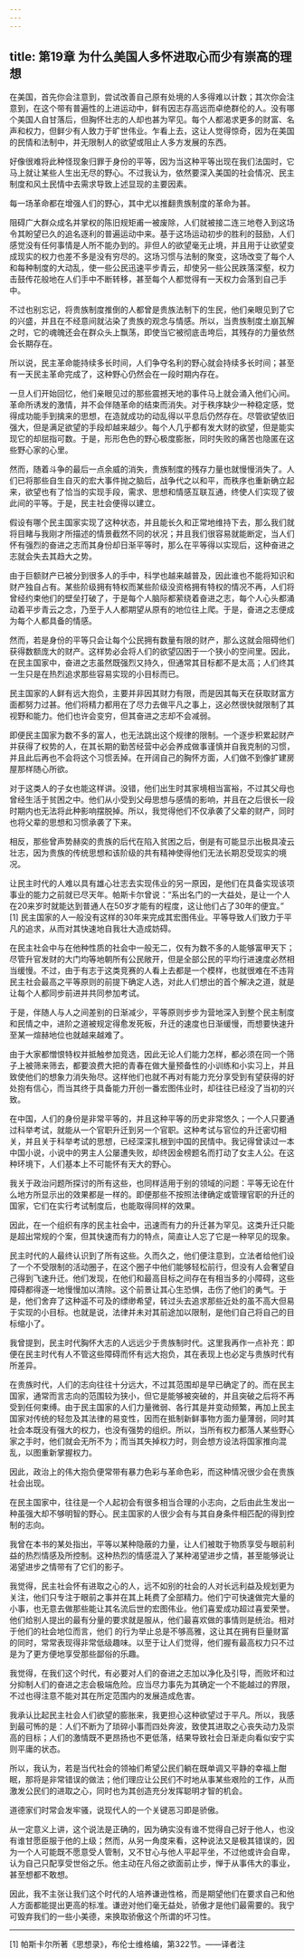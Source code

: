 ```yaml
---
---
---
```

title: 第19章 为什么美国人多怀进取心而少有崇高的理想
---

在美国，首先你会注意到，尝试改善自己原有处境的人多得难以计数；其次你会注意到，在这个带有普遍性的上进运动中，鲜有因志存高远而卓绝群伦的人。没有哪个美国人自甘落后，但胸怀壮志的人却也甚为罕见。每个人都渴求更多的财富、名声和权力，但鲜少有人致力于旷世伟业。乍看上去，这让人觉得惊奇，因为在美国的民情和法制中，并无限制人的欲望或阻止人多方发展的东西。

好像很难将此种怪现象归罪于身份的平等，因为当这种平等出现在我们法国时，它马上就让某些人生出无尽的野心。不过我认为，依然要深入美国的社会情况、民主制度和风土民情中去需求导致上述显现的主要因素。

每一场革命都在增强人们的野心，其中尤以推翻贵族制度的革命为甚。

阻碍广大群众成名并掌权的陈旧规矩甫一被废除，人们就被接二连三地卷入到这场令其盼望已久的追名逐利的普遍运动中来。基于这场运动初步的胜利的鼓励，人们感觉没有任何事情是人所不能办到的。非但人的欲望毫无止境，并且用于让欲望变成现实的权力也差不多是没有穷尽的。这场习惯与法制的聚变，这场改变了每个人和每种制度的大动乱，使一些公民迅速平步青云，却使另一些公民跌落深壑，权力击鼓传花般地在人们手中不断转移，甚至每个人都觉得有一天权力会落到自己手中。

不过也别忘记，将贵族制度推倒的人都曾是贵族法制下的生民，他们亲眼见到了它的兴盛，并且在不经意间就沾染了贵族的观念与情感。所以，当贵族制度土崩瓦解之时，它的魂魄还会在群众头上飘荡，即使当它被彻底击垮后，其残存的力量依然会长期存在。

所以说，民主革命能持续多长时间，人们争夺名利的野心就会持续多长时间；甚至有一天民主革命完成了，这种野心仍然会在一段时期内存在。

一旦人们开始回忆，他们亲眼见过的那些震撼天地的事件马上就会涌入他们心间。革命所诱发的激情，并不会伴随革命的结束而消失。对于秩序缺少一种稳定感，觉得成功能手到擒来的思想，在造就成功的动乱得以平息后仍然存在。尽管欲望依旧强大，但是满足欲望的手段却越来越少。每个人几乎都有发大财的欲望，但是能实现它的却屈指可数。于是，形形色色的野心极度膨胀，同时失败的痛苦也隐匿在这些野心家的心里。

然而，随着斗争的最后一点余威的消失，贵族制度的残存力量也就慢慢消失了。人们已将那些自生自灭的宏大事件抛之脑后，战争代之以和平，而秩序也重新确立起来，欲望也有了恰当的实现手段，需求、思想和情感互联互通，终使人们实现了彼此间的平等。于是，民主社会便得以建立。

假设有哪个民主国家实现了这种状态，并且能长久和正常地维持下去，那么我们就将目睹与我刚才所描述的情景截然不同的状况；并且我们很容易就能断定，当人们怀有强烈的奋进之志而其身份却日渐平等时，那么在平等得以实现后，这种奋进之志就会失去其趋大之势。

由于巨额财产已被分到很多人的手中，科学也越来越普及，因此谁也不能将知识和财产独自占有。某些阶级拥有特权而某些阶级没资格拥有特权的情况不再，人们将曾经约束他们的壁垒打破了，于是每个人脑际都萦绕着奋进之志，每个人心头都涌动着平步青云之念，乃至于人人都期望从原有的地位往上爬。于是，奋进之志便成为每个人都具备的情感。

然而，若是身份的平等只会让每个公民拥有数量有限的财产，那么这就会阻碍他们获得数额庞大的财产。这样势必会将人们的欲望囚困于一个狭小的空间里。因此，在民主国家中，奋进之志虽然既强烈又持久，但通常其目标都不是太高；人们终其一生只是在热烈追求那些容易实现的小目标而已。

民主国家的人鲜有远大抱负，主要并非因其财力有限，而是因其每天在获取财富方面都努力过甚。他们将精力都用在了尽力去做平凡之事上，这必然很快就限制了其视野和能力。他们也许会变穷，但其奋进之志却不会减弱。

即便民主国家为数不多的富人，也无法跳出这个规律的限制。一个逐步积累起财产并获得了权势的人，在其长期的勤苦经营中必会养成做事谨慎并自我克制的习惯，并且此后再也不会将这个习惯丢掉。在开阔自己的胸怀方面，人们做不到像扩建房屋那样随心所欲。

对于这类人的子女也能这样讲。没错，他们出生时其家境相当富裕，不过其父母也曾经生活于贫困之中。他们从小受到父母思想与感情的影响，并且在之后很长一段时期内也无法将此种影响摆脱掉。所以，我觉得他们不仅承袭了父辈的财产，同时也将父辈的思想和习惯承袭了下来。

相反，那些曾声势赫奕的贵族的后代在陷入贫困之后，倒是有可能显示出极具凌云壮志，因为贵族的传统思想和该阶级的共有精神使得他们无法长期忍受现实的境况。

让民主时代的人难以具有雄心壮志去实现伟业的另一原因，是他们在具备实现该项事业的能力之前就已尽天年。帕斯卡尔曾说：“系出名门的一大益处，是让一个人在20来岁时就能达到普通人在50岁才能有的程度，这让他们占了30年的便宜。” [1] 民主国家的人一般没有这样的30年来完成其宏图伟业。平等导致人们致力于平凡的追求，从而对其快速地自我壮大造成妨碍。

在民主社会中与在他种性质的社会中一般无二，仅有为数不多的人能够富甲天下；尽管升官发财的大门均等地朝所有公民敞开，但是全部公民的平均行进速度必然相当缓慢。不过，由于有志于这类竞赛的人看上去都是一个模样，也就很难在不违背民主社会最高之平等原则的前提下确定人选，对此人们想出的首个解决之道，就是让每个人都同步前进并共同参加考试。

于是，伴随人与人之间差别的日渐减少，平等原则步步为营地深入到整个民主制度和民情之中，进阶之道被规定得愈发死板，升迁的速度也日渐缓慢，而想要快速升至某一煊赫地位也就越来越难了。

由于大家都憎恨特权并抵触参加竞选，因此无论人们能力怎样，都必须在同一个筛子上被筛来筛去，都要浪费大把的青春在做大量预备性的小训练和小实习上，并且致使他们的想象力消失殆尽。这样他们也就不再对有能力充分享受到有望获得的好处抱有信心，而当其终于具备能力开创一番宏图伟业时，却往往已经没了当初的兴致。

在中国，人们的身份是非常平等的，并且这种平等的历史非常悠久；一个人只要通过科举考试，就能从一个官职升迁到另一个官职。这种考试与官位的升迁密切相关，并且关于科举考试的思想，已经深深扎根到中国的民情中。我记得曾读过一本中国小说，小说中的男主人公屡遭失败，却终因金榜题名而打动了女主人公。在这种环境下，人们基本上不可能怀有天大的野心。

我关于政治问题所探讨的所有这些，也同样适用于别的领域的问题：平等无论在什么地方所显示出的效果都是一样的。即便那些不按照法律确定或管理官职的升迁的国家，它们在实行考试制度后，也能取得同样的效果。

因此，在一个组织有序的民主社会中，迅速而有力的升迁甚为罕见。这类升迁只能是超出常规的个案，但其快速而有力的特点，简直让人忘了它是一种罕见的现象。

民主时代的人最终认识到了所有这些。久而久之，他们便注意到，立法者给他们设了一个不受限制的活动圈子，在这个圈子中他们能够轻松前行，但没有人会奢望自己得到飞速升迁。他们发现，在他们和最高目标之间存在有相当多的小障碍，这些障碍都得逐一地慢慢加以清除。这个前景让其心生恐惧，击伤了他们的勇气。于是，他们舍弃了这种遥不可及的缥缈希望，转过头去追求那些近处的虽不高大但易于实现的小目标。也就是说，法律并未对其前途加以限制，是他们自己将自己的目标缩小了。

我曾提到，民主时代胸怀大志的人远远少于贵族制时代。这里我再作一点补充：即便在民主时代有人不管这些障碍而怀有远大抱负，其在表现上也必定与贵族时代有所差异。

在贵族时代，人们的志向往往十分远大，不过其范围却是早已确定了的。而在民主国家，通常而言志向的范围较为狭小，但它是能够被突破的，并且突破之后将不再受到任何束缚。由于民主国家的人们力量微弱、各行其是并变动频繁，再加上民主国家对传统的轻忽及其法律的易变性，因而在抵制新鲜事物方面力量薄弱，同时其社会本既没有强大的权力，也没有强势的组织。所以，当所有权力都落人某些野心家之手时，他们就会无所不为；而当其失掉权力时，则会想方设法将国家推向混乱，以图重新掌握权力。

因此，政治上的伟大抱负便常带有暴力色彩与革命色彩，而这种情况很少会在贵族社会出现。

在民主国家中，往往是一个人起初会有很多相当合理的小志向，之后由此生发出一种虽强大却不够明智的野心。民主国家的人很少会有与其自身条件相匹配的得到控制的志向。

我曾在本书的某处指出，平等以某种隐蔽的力量，让人们被耽于物质享受与眼前利益的热烈情感及所控制。这种热烈的情感混入了某种渴望进步之情，甚至能够说让渴望进步之情带有了它们的影子。

我觉得，民主社会怀有进取之心的人，远不如别的社会的人对长远利益及规划更为关注，他们只专注于眼前之事并在其上耗费了全部精力。他们宁可快速做完大量的小事，也无意去做那些能让其名流后世的宏图伟业。他们喜爱成功超过喜爱荣誉。他们给别人提出的最有分量的要求就是服从，他们最喜欢做的事情则是统治。相对于他们的社会地位而言，他们 的行为举止总是不够高雅，这让其在拥有巨量财富的同时，常常表现得非常低级趣味。以至于让人们觉得，他们握有最高权力只不过是为了更方便地享受那些鄙俗的乐趣。

我觉得，在我们这个时代，有必要对人们的奋进之志加以净化及引导，而败坏和过分抑制人们的奋进之志会极端危险。应当尽力事先为其确定一个不能越过的界限，不过也得注意不能对其在所定范围内的发展造成危害。

我承认比起民主社会人们欲望的膨胀来，我更担心这种欲望过于平凡。所以，我感到最可怖的是：人们不断为了琐碎小事而四处奔波，致使其进取之心丧失动力及崇高的目标；人们的激情既不更昂扬也不更低落，结果导致社会日渐走向看似安宁实则平庸的状态。

所以，我认为，若是当代社会的领袖们希望公民们躺在既单调又平静的幸福上酣眠，那将是非常错误的做法；他们理应让公民们不时地从事某些艰险的工作，从而激发公民们的进取之心，同时也为其创造充分发挥聪明才智的机会。

道德家们时常会发牢骚，说现代人的一个关键恶习即是骄傲。

从一定意义上讲，这个说法是正确的，因为确实没有谁不觉得自己好于他人，也没有谁甘愿臣服于他的上级；然而，从另一角度来看，这种说法又是极其错误的，因为一个人可能既不愿意受人管制，又不甘心与他人平起平坐，不过他或许会自卑，认为自己只配享受世俗之乐。他主动在凡俗之欲面前止步，惮于从事伟大的事业，甚至想都不敢想。

因此，我不主张让我们这个时代的人培养谦逊性格，而是期望他们在要求自己和他人方面都能提出更高的标准。谦逊对他们毫无益处，骄傲才是他们最需要的。我宁可毁弃我们的一些小美德，来换取骄傲这个所谓的坏习性。



* * *



[1] 帕斯卡尔所著《思想录》，布伦士维格编，第322节。——译者注